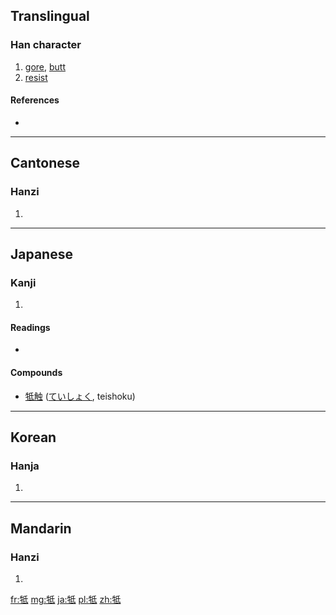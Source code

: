 {{also|觝}}
==Translingual==

===Han character===
{{Han char|rn=93|rad=牛|as=05|sn=9|four=2254<sub>0</sub>|canj=竹手竹心一 (HQHPM)}}

# [[gore]], [[butt]]
# [[resist]]

====References====
* {{Han ref|kx=0700.050|dkj=19988|dj=1112.180|hdz=31807.150|uh=7274|ud=29300|bh=ACBB|bd=44219}}

----

==Cantonese==

===Hanzi===
{{yue-hanzi|jyut=|y=dai2}}

# {{defn|Cantonese|sort=牛05}}

----

==Japanese==

===Kanji===
{{ja-kanji|grade=|rs=牛05}}

# {{defn|Japanese|sort=牛05}}

====Readings====
* {{ja-readings|on=[[てい]] (tei)|kun=[[ふれる]] (fureru)}}

====Compounds====
* [[牴触]] ([[ていしょく]], teishoku)

----

==Korean==

===Hanja===
{{ko-hanja|hangeul=저|eumhun=|rv=jeo|mr=chŏ|y=ce}}

# {{defn|Korean|sort=牛05}}

----

==Mandarin==

===Hanzi===
{{cmn-hanzi|pin=[[dǐ]] ([[di3]])|wg=ti<sup>3</sup>}}

# {{defn|Mandarin|sort=牛05}}

[[fr:牴]]
[[mg:牴]]
[[ja:牴]]
[[pl:牴]]
[[zh:牴]]
